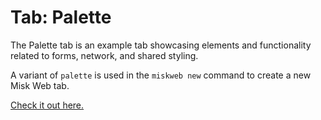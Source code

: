 # Tab: Palette

The Palette tab is an example tab showcasing elements and functionality related to forms, network, and shared styling.

A variant of `palette` is used in the `miskweb new` command to create a new Misk Web tab.

[Check it out here.](/examples/tabs/palette/demo/)
